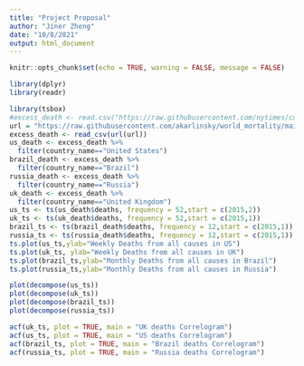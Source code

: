 ```yaml
---
title: "Project Proposal"
author: "Jiner Zheng"
date: "10/8/2021"
output: html_document
---
```


```r
knitr::opts_chunk$set(echo = TRUE, warning = FALSE, message = FALSE)
```

```r
library(dplyr)
library(readr)

library(tsbox)
#excess_death <- read.csv("https://raw.githubusercontent.com/nytimes/covid-19-data/master/excess-deaths/deaths.csv")
url = "https://raw.githubusercontent.com/akarlinsky/world_mortality/main/world_mortality.csv"
excess_death <- read_csv(url(url))
us_death <- excess_death %>% 
  filter(country_name=="United States")
brazil_death <- excess_death %>% 
  filter(country_name=="Brazil")
russia_death <- excess_death %>% 
  filter(country_name=="Russia")
uk_death <- excess_death %>% 
  filter(country_name=="United Kingdom")
us_ts <- ts(us_death$deaths, frequency = 52,start = c(2015,2))
uk_ts <- ts(uk_death$deaths, frequency = 52,start = c(2015,1))
brazil_ts <- ts(brazil_death$deaths, frequency = 12,start = c(2015,1))
russia_ts <- ts(russia_death$deaths, frequency = 12,start = c(2015,1))
ts.plot(us_ts,ylab="Weekly Deaths from all causes in US")
ts.plot(uk_ts, ylab="Weekly Deaths from all causes in UK")
ts.plot(brazil_ts,ylab="Monthly Deaths from all causes in Brazil")
ts.plot(russia_ts,ylab="Monthly Deaths from all causes in Russia")
```
```r
plot(decompose(us_ts))
plot(decompose(uk_ts))
plot(decompose(brazil_ts))
plot(decompose(russia_ts))
```

```r
acf(uk_ts, plot = TRUE, main = "UK deaths Correlogram")
acf(us_ts, plot = TRUE, main = "US deaths Correlogram")
acf(brazil_ts, plot = TRUE, main = "Brazil deaths Correlogram")
acf(russia_ts, plot = TRUE, main = "Russia deaths Correlogram")
```

